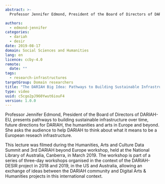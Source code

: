 ```yaml
---
abstract: >-
  Professor Jennifer Edmond, President of the Board of Directors of DARIAH-EU, presents pathways to building sustainable infrastructure over time, future directions for DARIAH, the humanities and arts in Europe and beyond. She asks the audience to help DARIAH to think about what it means to be a European reseach infrastructure.

authors:
  - edmond-jennifer
categories:
  - dariah
  - desir
date: 2019-08-17
domain: Social Sciences and Humanities
lang: en
licence: ccby-4.0
remote:
  date: ""
tags:
  - research-infrastructures
targetGroup: Domain researchers
title: "The DARIAH Big Idea: Pathways to Building Sustainable Infrastructure Over Time"
type: video
uuid: c5cgo2pJ960Ywut6iouF4
version: 1.0.0
---
```


Professor Jennifer Edmond, President of the Board of Directors of DARIAH-EU, presents pathways to building sustainable infrastructure over time, future directions for DARIAH, the humanities and arts in Europe and beyond. She asks the audience to help DARIAH to think about what it means to be a European reseach infrastructure.

This lecture was filmed during the Humanities, Arts and Culture Data Summit and 3rd DARIAH beyond Europe workshop, held at the National Library of Australia, Canberra, in March 2019. The workshop is part of a series of three-day workshops organised in the context of the DARIAH-DESIR project in 2018 and 2019, in the US and Australia, allowing an exchange of ideas between the DARIAH community and Digital Arts & Humanities projects in this international context.

<VideoCard
  title="The DARIAH Big Idea"
  subtitle="Pathways to Building Sustainable Infrastructure Over Time"
  id="GRd0lDpuNIA"
  image="/assets/images/cms/resources/dariah-big-idea/jennifer-edmond.png"
/>

